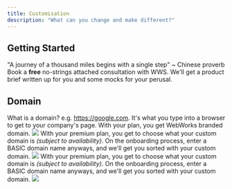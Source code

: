 ```yaml
---
title: Customisation
description: "What can you change and make different?"
---
```

## Getting Started
"A journey of a thousand miles begins with a single step" ~ Chinese proverb
<CardGroup cols={2}>
  <Card title="#1" icon="circle-play" href="https:/webworksstudios.tech">
    Book a **free** no-strings attached consultation with WWS.
  </Card>
  <Card title="#2" icon="file-lines" href="https://mintlify.com/docs/development">
    We'll get a product brief written up for you and some mocks for your perusal.
  </Card>
</CardGroup>

## Domain
<Note>What is a domain? e.g. https://google.com. It's what you type into a browser to get to your company's page.</Note>
<Tabs>
  <Tab title="BASIC">
    With your plan, you get WebWorks branded domain.
    <Frame caption="Replace mydomain with your choice">
        <img src="/images/branded-domain.png" />
    </Frame>
  </Tab>
  <Tab title="PLUS">
    With your premium plan, you get to choose what your custom domain is _(subject to availability)_.
    <Check>On the onboarding process, enter a BASIC domain name anyways, and we'll get you sorted with your custom domain.</Check>
    <Frame caption="Replace mydomain with your choice">
        <img src="/images/custom-domain.png" />
    </Frame>
  </Tab>
  <Tab title="PROFESSIONAL">
    With your premium plan, you get to choose what your custom domain is _(subject to availability)_.
    <Check>On the onboarding process, enter a BASIC domain name anyways, and we'll get you sorted with your custom domain.</Check>
    <Frame caption="Replace mydomain with your choice">
        <img src="/images/custom-domain.png" />
    </Frame>
  </Tab>
</Tabs>


